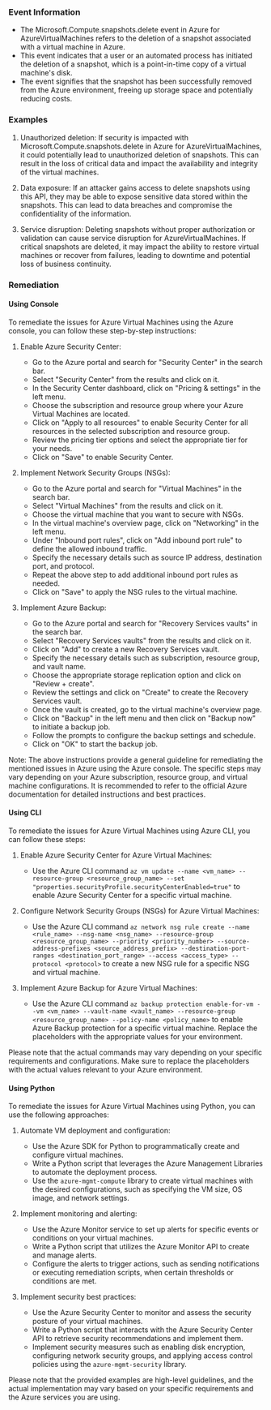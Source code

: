 
### Event Information

- The Microsoft.Compute.snapshots.delete event in Azure for AzureVirtualMachines refers to the deletion of a snapshot associated with a virtual machine in Azure.
- This event indicates that a user or an automated process has initiated the deletion of a snapshot, which is a point-in-time copy of a virtual machine's disk.
- The event signifies that the snapshot has been successfully removed from the Azure environment, freeing up storage space and potentially reducing costs.


### Examples

1. Unauthorized deletion: If security is impacted with Microsoft.Compute.snapshots.delete in Azure for AzureVirtualMachines, it could potentially lead to unauthorized deletion of snapshots. This can result in the loss of critical data and impact the availability and integrity of the virtual machines.

2. Data exposure: If an attacker gains access to delete snapshots using this API, they may be able to expose sensitive data stored within the snapshots. This can lead to data breaches and compromise the confidentiality of the information.

3. Service disruption: Deleting snapshots without proper authorization or validation can cause service disruption for AzureVirtualMachines. If critical snapshots are deleted, it may impact the ability to restore virtual machines or recover from failures, leading to downtime and potential loss of business continuity.

### Remediation

#### Using Console

To remediate the issues for Azure Virtual Machines using the Azure console, you can follow these step-by-step instructions:

1. Enable Azure Security Center:
   - Go to the Azure portal and search for "Security Center" in the search bar.
   - Select "Security Center" from the results and click on it.
   - In the Security Center dashboard, click on "Pricing & settings" in the left menu.
   - Choose the subscription and resource group where your Azure Virtual Machines are located.
   - Click on "Apply to all resources" to enable Security Center for all resources in the selected subscription and resource group.
   - Review the pricing tier options and select the appropriate tier for your needs.
   - Click on "Save" to enable Security Center.

2. Implement Network Security Groups (NSGs):
   - Go to the Azure portal and search for "Virtual Machines" in the search bar.
   - Select "Virtual Machines" from the results and click on it.
   - Choose the virtual machine that you want to secure with NSGs.
   - In the virtual machine's overview page, click on "Networking" in the left menu.
   - Under "Inbound port rules", click on "Add inbound port rule" to define the allowed inbound traffic.
   - Specify the necessary details such as source IP address, destination port, and protocol.
   - Repeat the above step to add additional inbound port rules as needed.
   - Click on "Save" to apply the NSG rules to the virtual machine.

3. Implement Azure Backup:
   - Go to the Azure portal and search for "Recovery Services vaults" in the search bar.
   - Select "Recovery Services vaults" from the results and click on it.
   - Click on "Add" to create a new Recovery Services vault.
   - Specify the necessary details such as subscription, resource group, and vault name.
   - Choose the appropriate storage replication option and click on "Review + create".
   - Review the settings and click on "Create" to create the Recovery Services vault.
   - Once the vault is created, go to the virtual machine's overview page.
   - Click on "Backup" in the left menu and then click on "Backup now" to initiate a backup job.
   - Follow the prompts to configure the backup settings and schedule.
   - Click on "OK" to start the backup job.

Note: The above instructions provide a general guideline for remediating the mentioned issues in Azure using the Azure console. The specific steps may vary depending on your Azure subscription, resource group, and virtual machine configurations. It is recommended to refer to the official Azure documentation for detailed instructions and best practices.

#### Using CLI

To remediate the issues for Azure Virtual Machines using Azure CLI, you can follow these steps:

1. Enable Azure Security Center for Azure Virtual Machines:
   - Use the Azure CLI command `az vm update --name <vm_name> --resource-group <resource_group_name> --set "properties.securityProfile.securityCenterEnabled=true"` to enable Azure Security Center for a specific virtual machine.

2. Configure Network Security Groups (NSGs) for Azure Virtual Machines:
   - Use the Azure CLI command `az network nsg rule create --name <rule_name> --nsg-name <nsg_name> --resource-group <resource_group_name> --priority <priority_number> --source-address-prefixes <source_address_prefix> --destination-port-ranges <destination_port_range> --access <access_type> --protocol <protocol>` to create a new NSG rule for a specific NSG and virtual machine.

3. Implement Azure Backup for Azure Virtual Machines:
   - Use the Azure CLI command `az backup protection enable-for-vm --vm <vm_name> --vault-name <vault_name> --resource-group <resource_group_name> --policy-name <policy_name>` to enable Azure Backup protection for a specific virtual machine. Replace the placeholders with the appropriate values for your environment.

Please note that the actual commands may vary depending on your specific requirements and configurations. Make sure to replace the placeholders with the actual values relevant to your Azure environment.

#### Using Python

To remediate the issues for Azure Virtual Machines using Python, you can use the following approaches:

1. Automate VM deployment and configuration:
   - Use the Azure SDK for Python to programmatically create and configure virtual machines.
   - Write a Python script that leverages the Azure Management Libraries to automate the deployment process.
   - Use the `azure-mgmt-compute` library to create virtual machines with the desired configurations, such as specifying the VM size, OS image, and network settings.

2. Implement monitoring and alerting:
   - Use the Azure Monitor service to set up alerts for specific events or conditions on your virtual machines.
   - Write a Python script that utilizes the Azure Monitor API to create and manage alerts.
   - Configure the alerts to trigger actions, such as sending notifications or executing remediation scripts, when certain thresholds or conditions are met.

3. Implement security best practices:
   - Use the Azure Security Center to monitor and assess the security posture of your virtual machines.
   - Write a Python script that interacts with the Azure Security Center API to retrieve security recommendations and implement them.
   - Implement security measures such as enabling disk encryption, configuring network security groups, and applying access control policies using the `azure-mgmt-security` library.

Please note that the provided examples are high-level guidelines, and the actual implementation may vary based on your specific requirements and the Azure services you are using.

